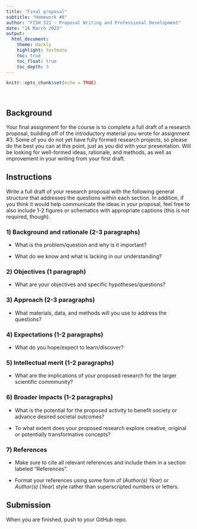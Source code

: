 ```yaml
---
title: "Final proposal"
subtitle: "Homework #8"
author: "FISH 521 - Proposal Writing and Professional Development"
date: "16 March 2023"
output:
  html_document:
    theme: darkly
    highlight: textmate
    toc: true
    toc_float: true
    toc_depth: 3
---
```


```r
knitr::opts_chunk$set(echo = TRUE)
```

<br>

## Background

Your final assignment for the course is to complete a full draft of a research proposal, building off of the introductory material you wrote for assignment #3. Some of you do not yet have fully formed research projects, so please do the best you can at this point, just as you did with your presentation. Will be looking for well-formed ideas, rationale, and methods, as well as improvement in your writing from your first draft.


## Instructions

Write a full draft of your research proposal with the following general structure that addresses the questions within each section. In addition, if you think it would help communicate the ideas in your proposal, feel free to also include 1-2 figures or schematics with appropriate captions (this is not required, though).

### 1) Background and rationale (2-3 paragraphs)

* What is the problem/question and why is it important?

* What do we know and what is lacking in our understanding?

### 2) Objectives (1 paragraph)

* What are your objectives and specific hypotheses/questions?

### 3) Approach (2-3 paragraphs)

* What materials, data, and methods will you use to address the questions?

### 4) Expectations (1-2 paragraphs)

* What do you hope/expect to learn/discover?

### 5) Intellectual merit (1-2 paragraphs)

* What are the implications of your proposed research for the larger scientific commmunity?

### 6) Broader impacts (1-2 paragraphs)

* What is the potential for the proposed activity to benefit society or advance desired societal outcomes?

* To what extent does your proposed research explore creative, original or potentially transformative concepts?

### 7) References

* Make sure to cite all relevant references and include them in a section labeled "References".

* Format your references using some form of (*Author(s)* *Year*) or *Author(s)* (*Year*) style rather than superscripted numbers or letters.


## Submission

When you are finished, push to your GitHub repo.


